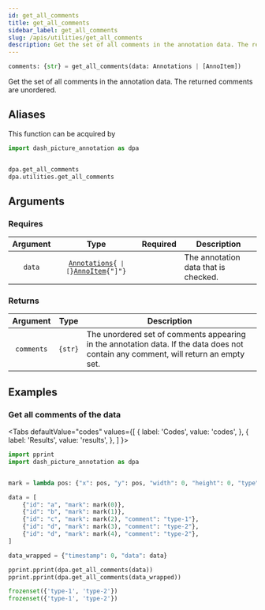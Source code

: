 ```yaml
---
id: get_all_comments
title: get_all_comments
sidebar_label: get_all_comments
slug: /apis/utilities/get_all_comments
description: Get the set of all comments in the annotation data. The returned comments are unordered.
---
```





<APITopBar type="func" source="utilities.get_all_comments" />

```python
comments: {str} = get_all_comments(data: Annotations | [AnnoItem])
```

Get the set of all comments in the annotation data. The returned comments are
unordered.

## Aliases

This function can be acquired by

```python
import dash_picture_annotation as dpa


dpa.get_all_comments
dpa.utilities.get_all_comments
```

## Arguments

### Requires

| Argument |                                                      Type                                                       |             Required              | <center>Description</center>         |
| :------: | :-------------------------------------------------------------------------------------------------------------: | :-------------------------------: | ------------------------------------ |
|  `data`  | <code>[Annotations](../typehints/Annotations.mdx){` \| [`}[AnnoItem](../typehints/AnnoItem.mdx){"]"}</code> | <InlineIcon icon={vsiCheckIcon}/> | The annotation data that is checked. |

### Returns

|  Argument  |  Type   | <center>Description</center>                                                                                                        |
| :--------: | :-----: | :---------------------------------------------------------------------------------------------------------------------------------- |
| `comments` | `{str}` | The unordered set of comments appearing in the annotation data. If the data does not contain any comment, will return an empty set. |

## Examples

### <IconObjType type="term"/> Get all comments of the data

<Tabs
  defaultValue="codes"
  values={[
    { label: 'Codes', value: 'codes', },
    { label: 'Results', value: 'results', },
  ]
}>

<TabItem value="codes">

```python title="get_comments_from_anno.py" showLineNumbers
import pprint
import dash_picture_annotation as dpa


mark = lambda pos: {"x": pos, "y": pos, "width": 0, "height": 0, "type": "RECT"}

data = [
    {"id": "a", "mark": mark(0)},
    {"id": "b", "mark": mark(1)},
    {"id": "c", "mark": mark(2), "comment": "type-1"},
    {"id": "d", "mark": mark(3), "comment": "type-2"},
    {"id": "d", "mark": mark(4), "comment": "type-2"},
]

data_wrapped = {"timestamp": 0, "data": data}

pprint.pprint(dpa.get_all_comments(data))
pprint.pprint(dpa.get_all_comments(data_wrapped))
```

</TabItem>

<TabItem value="results">

```python
frozenset({'type-1', 'type-2'})
frozenset({'type-1', 'type-2'})
```

</TabItem>

</Tabs>
